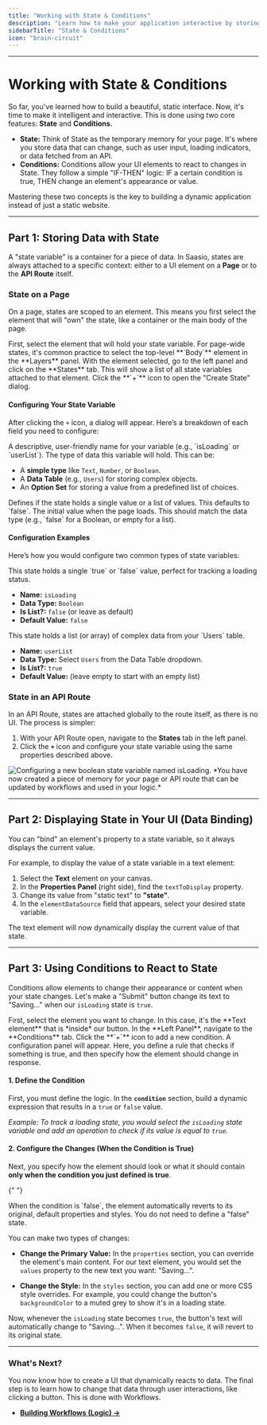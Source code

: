 ```yaml
---
title: "Working with State & Conditions"
description: "Learn how to make your application interactive by storing data in State variables and using Conditions to dynamically change your UI."
sidebarTitle: "State & Conditions"
icon: "brain-circuit"
---
```


---

# Working with State & Conditions

So far, you've learned how to build a beautiful, static interface. Now, it's time to make it intelligent and interactive. This is done using two core features: **State** and **Conditions**.

- **State:** Think of State as the temporary memory for your page. It's where you store data that can change, such as user input, loading indicators, or data fetched from an API.
- **Conditions:** Conditions allow your UI elements to react to changes in State. They follow a simple "IF-THEN" logic: IF a certain condition is true, THEN change an element's appearance or value.

Mastering these two concepts is the key to building a dynamic application instead of just a static website.

---

## Part 1: Storing Data with State

A "state variable" is a container for a piece of data. In Saasio, states are always attached to a specific context: either to a UI element on a **Page** or to the **API Route** itself.

### State on a Page

On a page, states are scoped to an element. This means you first select the element that will "own" the state, like a container or the main body of the page.

<Steps>
<Step title="1. Select the Host Element">
First, select the element that will hold your state variable. For page-wide states, it's common practice to select the top-level **`Body`** element in the **Layers** panel.
</Step>

<Step title="2. Navigate to the States Tab">
  With the element selected, go to the left panel and click on the **States**
  tab. This will show a list of all state variables attached to that element.
</Step>

<Step title="3. Open the Create State Dialog">
Click the **`+`** icon to open the "Create State" dialog.
</Step>
</Steps>

#### Configuring Your State Variable

After clicking the `+` icon, a dialog will appear. Here’s a breakdown of each field you need to configure:

<ParamField path="Name" type="string" required>
  A descriptive, user-friendly name for your variable (e.g., `isLoading` or
  `userList`).
</ParamField>

<ParamField path="Type" type="string | Data Table | Option Set" required>
    The type of data this variable will hold. This can be:
  
- A **simple type** like `Text`, `Number`, or `Boolean`.
- A **Data Table** (e.g., `Users`) for storing complex objects.
- An **Option Set** for storing a value from a predefined list of choices.

</ParamField>

<ParamField path="Is List? (Array)" type="boolean">
  Defines if the state holds a single value or a list of values. This defaults
  to `false`.
</ParamField>

<ParamField path="Default Value" type="any">
  The initial value when the page loads. This should match the data type (e.g.,
  `false` for a Boolean, or empty for a list).
</ParamField>

#### Configuration Examples

Here’s how you would configure two common types of state variables:

<Tabs>
<Tab title="Example 1: Single Boolean State">
  This state holds a single `true` or `false` value, perfect for tracking a loading status.

- **Name:** `isLoading`
- **Data Type:** `Boolean`
- **Is List?:** `false` (or leave as default)
- **Default Value:** `false`

</Tab>

<Tab title="Example 2: List of Users State">
  This state holds a list (or array) of complex data from your `Users` table.

- **Name:** `userList`
- **Data Type:** Select `Users` from the Data Table dropdown.
- **Is List?:** `true`
- **Default Value:** (leave empty to start with an empty list)

</Tab>
</Tabs>

### State in an API Route

In an API Route, states are attached globally to the route itself, as there is no UI. The process is simpler:

1.  With your API Route open, navigate to the **States** tab in the left panel.
2.  Click the **`+`** icon and configure your state variable using the same properties described above.

<Frame caption="Creating a new boolean state variable named isLoading.">
  <img
    alt="Configuring a new boolean state variable named isLoading."
    src="/images/create-state.png"
    style={{ borderRadius: "8px" }}
  />
</Frame>
*You have now created a piece of memory for your page or API route that can be updated
by workflows and used in your logic.*

---

## Part 2: Displaying State in Your UI (Data Binding)

You can "bind" an element's property to a state variable, so it always displays the current value.

For example, to display the value of a state variable in a text element:

1.  Select the **Text** element on your canvas.
2.  In the **Properties Panel** (right side), find the `textToDisplay` property.
3.  Change its value from "static text" to **"state"**.
4.  In the `elementDataSource` field that appears, select your desired state variable.

The text element will now dynamically display the current value of that state.

---

## Part 3: Using Conditions to React to State

Conditions allow elements to change their appearance or content when your state changes. Let's make a "Submit" button change its text to "Saving..." when our `isLoading` state is `true`.

<Steps>
<Step title="1. Select the Target Element">
First, select the element you want to change. In this case, it's the **Text element** that is *inside* our button.
</Step>

<Step title="2. Open the Conditions Tab">
  In the **Left Panel**, navigate to the **Conditions** tab.
</Step>

<Step title="3. Add and Configure a Condition">
  Click the **`+`** icon to add a new condition. A configuration panel will appear. Here, you define a rule that checks if something is true, and then specify how the element should change in response.

#### 1. Define the Condition

First, you must define the logic. In the **`condition`** section, build a dynamic expression that results in a `true` or `false` value.

_Example: To track a loading state, you would select the `isLoading` state variable and add an operation to check if its value is equal to `true`._

#### 2. Configure the Changes (When the Condition is True)

Next, you specify how the element should look or what it should contain **only when the condition you just defined is true**.

{" "}

<Info>
  When the condition is `false`, the element automatically reverts to its
  original, default properties and styles. You do not need to define a "false"
  state.
</Info>

You can make two types of changes:

- **Change the Primary Value:**
  In the `properties` section, you can override the element's main content. For our text element, you would set the `values` property to the new text you want: "Saving...".

- **Change the Style:**
  In the `styles` section, you can add one or more CSS style overrides. For example, you could change the button's `backgroundColor` to a muted grey to show it's in a loading state.

</Step>

</Steps>

Now, whenever the `isLoading` state becomes `true`, the button's text will automatically change to "Saving...". When it becomes `false`, it will revert to its original state.

---

### What's Next?

You now know how to create a UI that dynamically reacts to data. The final step is to learn how to change that data through user interactions, like clicking a button. This is done with Workflows.

- **[Building Workflows (Logic) →](/logic/introduction-to-workflows)**
